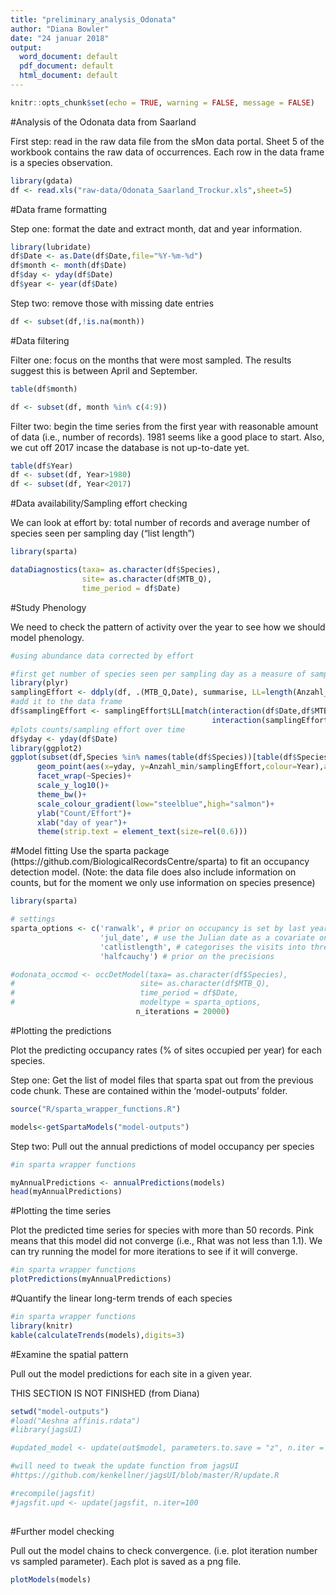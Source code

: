 ```yaml
---
title: "preliminary_analysis_Odonata"
author: "Diana Bowler"
date: "24 januar 2018"
output:
  word_document: default
  pdf_document: default
  html_document: default
---
```


```r

knitr::opts_chunk$set(echo = TRUE, warning = FALSE, message = FALSE)

```

#Analysis of the Odonata data from Saarland

First step: read in the raw data file from the sMon data portal.
Sheet 5 of the workbook contains the raw data of occurrences.
Each row in the data frame is a species observation.

```r

library(gdata)
df <- read.xls("raw-data/Odonata_Saarland_Trockur.xls",sheet=5)

```

#Data frame formatting

Step one: format the date and extract month, dat and year information.

```r

library(lubridate)
df$Date <- as.Date(df$Date,file="%Y-%m-%d")
df$month <- month(df$Date)
df$day <- yday(df$Date)
df$year <- year(df$Date)

```

Step two: remove those with missing date entries

```r

df <- subset(df,!is.na(month))

```


#Data filtering

Filter one: focus on the months that were most sampled. The results suggest this is between April and September.

```r

table(df$month)

df <- subset(df, month %in% c(4:9))

```

Filter two: begin the time series from the first year with reasonable amount of data (i.e., number of records). 1981 seems like a good place to start. Also, we cut off 2017 incase the database is not up-to-date yet.

```r

table(df$Year)
df <- subset(df, Year>1980)
df <- subset(df, Year<2017)

```

#Data availability/Sampling effort checking

We can look at effort by: total number of records and average number of species seen per sampling day ("list length")

```r

library(sparta)

dataDiagnostics(taxa= as.character(df$Species), 
                site= as.character(df$MTB_Q), 
                time_period = df$Date)

```


#Study Phenology

We need to check the pattern of activity over the year to see how we should model phenology.

```r

#using abundance data corrected by effort

#first get number of species seen per sampling day as a measure of sampling effort:
library(plyr)
samplingEffort <- ddply(df, .(MTB_Q,Date), summarise, LL=length(Anzahl_min))
#add it to the data frame
df$samplingEffort <- samplingEffort$LL[match(interaction(df$Date,df$MTB_Q),
                                             interaction(samplingEffort$Date,samplingEffort$MTB_Q))]
#plots counts/sampling effort over time
df$yday <- yday(df$Date)
library(ggplot2)
ggplot(subset(df,Species %in% names(table(df$Species))[table(df$Species)>50]))+
      geom_point(aes(x=yday, y=Anzahl_min/samplingEffort,colour=Year),alpha=0.5)+
      facet_wrap(~Species)+
      scale_y_log10()+
      theme_bw()+
      scale_colour_gradient(low="steelblue",high="salmon")+
      ylab("Count/Effort")+
      xlab("day of year")+
      theme(strip.text = element_text(size=rel(0.6)))

```

#Model fitting
Use the sparta package (https://github.com/BiologicalRecordsCentre/sparta) to fit an occupancy detection model.
(Note: the data file does also include information on counts, but for the moment we only use information on species presence)

```r
library(sparta)

# settings
sparta_options <- c('ranwalk', # prior on occupancy is set by last year's posterior
                    'jul_date', # use the Julian date as a covariate on the detection probability
                    'catlistlength', # categorises the visits into three sets of 'qualities'
                    'halfcauchy') # prior on the precisions

#odonata_occmod <- occDetModel(taxa= as.character(df$Species), 
#                            site= as.character(df$MTB_Q), 
#                            time_period = df$Date,
#                            modeltype = sparta_options,
                            n_iterations = 20000)


```

#Plotting the predictions

Plot the predicting occupancy rates (% of sites occupied per year) for each species.

Step one: Get the list of model files that sparta spat out from the previous code chunk. These are contained within the 'model-outputs' folder.

```r
source("R/sparta_wrapper_functions.R")

models<-getSpartaModels("model-outputs")

```

Step two: Pull out the annual predictions of model occupancy per species

```r
#in sparta wrapper functions

myAnnualPredictions <- annualPredictions(models)
head(myAnnualPredictions)

```

#Plotting the time series

Plot the predicted time series for species with more than 50 records.
Pink means that this model did not converge (i.e., Rhat was not less than 1.1).
We can try running the model for more iterations to see if it will converge.

```r

#in sparta wrapper functions
plotPredictions(myAnnualPredictions)

```

#Quantify the linear long-term trends of each species

```r

#in sparta wrapper functions
library(knitr)
kable(calculateTrends(models),digits=3)

```


#Examine the spatial pattern 

Pull out the model predictions for each site in a given year.

THIS SECTION IS NOT FINISHED (from Diana)

```r

setwd("model-outputs")
#load("Aeshna affinis.rdata")
#library(jagsUI)

#updated_model <- update(out$model, parameters.to.save = "z", n.iter = 5000)

#will need to tweak the update function from jagsUI
#https://github.com/kenkellner/jagsUI/blob/master/R/update.R

#recompile(jagsfit)
#jagsfit.upd <- update(jagsfit, n.iter=100
                      
```

#Further model checking

Pull out the model chains to check convergence.
(i.e. plot iteration number vs sampled parameter).
Each plot is saved as a png file.

```r

plotModels(models)


```

